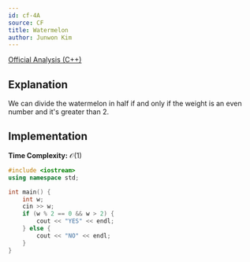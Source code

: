 ```yaml
---
id: cf-4A
source: CF
title: Watermelon
author: Junwon Kim
---
```


[Official Analysis (C++)](https://codeforces.com/blog/entry/95249)

## Explanation

We can divide the watermelon in half if and only if the weight is an even number and it's greater than 2.

## Implementation

**Time Complexity:** $\mathcal{O}(1)$

<LanguageSection>
<CPPSection>

```cpp
#include <iostream>
using namespace std;

int main() {
	int w;
	cin >> w;
	if (w % 2 == 0 && w > 2) {
		cout << "YES" << endl;
	} else {
		cout << "NO" << endl;
	}
}
```

</CPPSection>
</LanguageSection>
